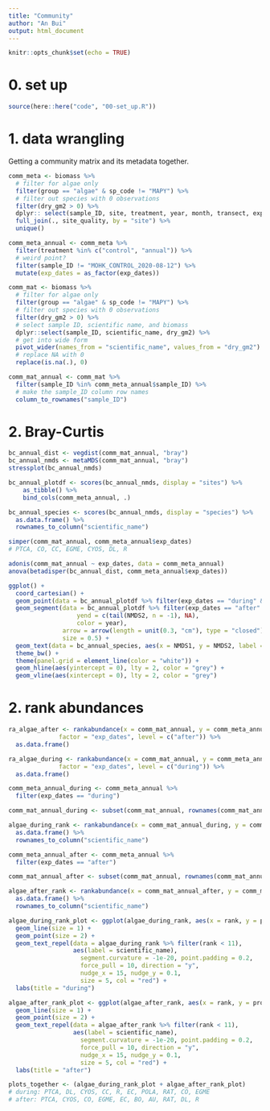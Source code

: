 ```yaml
---
title: "Community"
author: "An Bui"
output: html_document
---
```


```r
knitr::opts_chunk$set(echo = TRUE)
```

# 0. set up
```r
source(here::here("code", "00-set_up.R"))
```

# 1. data wrangling

Getting a community matrix and its metadata together.

```r
comm_meta <- biomass %>% 
  # filter for algae only
  filter(group == "algae" & sp_code != "MAPY") %>% 
  # filter out species with 0 observations
  filter(dry_gm2 > 0) %>% 
  dplyr:: select(sample_ID, site, treatment, year, month, transect, exp_dates) %>% 
  full_join(., site_quality, by = "site") %>% 
  unique()

comm_meta_annual <- comm_meta %>% 
  filter(treatment %in% c("control", "annual")) %>% 
  # weird point?
  filter(sample_ID != "MOHK_CONTROL_2020-08-12") %>% 
  mutate(exp_dates = as_factor(exp_dates))

comm_mat <- biomass %>% 
  # filter for algae only
  filter(group == "algae" & sp_code != "MAPY") %>% 
  # filter out species with 0 observations
  filter(dry_gm2 > 0) %>% 
  # select sample ID, scientific name, and biomass
  dplyr::select(sample_ID, scientific_name, dry_gm2) %>% 
  # get into wide form
  pivot_wider(names_from = "scientific_name", values_from = "dry_gm2") %>% 
  # replace NA with 0
  replace(is.na(.), 0)

comm_mat_annual <- comm_mat %>% 
  filter(sample_ID %in% comm_meta_annual$sample_ID) %>% 
  # make the sample_ID column row names
  column_to_rownames("sample_ID") 

```

# 2. Bray-Curtis
```r
bc_annual_dist <- vegdist(comm_mat_annual, "bray")
bc_annual_nmds <- metaMDS(comm_mat_annual, "bray")
stressplot(bc_annual_nmds)

bc_annual_plotdf <- scores(bc_annual_nmds, display = "sites") %>%
    as_tibble() %>% 
    bind_cols(comm_meta_annual, .)

bc_annual_species <- scores(bc_annual_nmds, display = "species") %>% 
  as.data.frame() %>% 
  rownames_to_column("scientific_name")

simper(comm_mat_annual, comm_meta_annual$exp_dates)
# PTCA, CO, CC, EGME, CYOS, DL, R

adonis(comm_mat_annual ~ exp_dates, data = comm_meta_annual)
anova(betadisper(bc_annual_dist, comm_meta_annual$exp_dates))

ggplot() +
  coord_cartesian() +
  geom_point(data = bc_annual_plotdf %>% filter(exp_dates == "during" & site == "aque"), aes(x = NMDS1, y = NMDS2), color = "grey") +
  geom_segment(data = bc_annual_plotdf %>% filter(exp_dates == "after" & site == "aque"), aes(x = NMDS1, y = NMDS2, xend = c(tail(NMDS1, n = -1), NA), 
                   yend = c(tail(NMDS2, n = -1), NA),
                   color = year),
               arrow = arrow(length = unit(0.3, "cm"), type = "closed"),
               size = 0.5) +
  geom_text(data = bc_annual_species, aes(x = NMDS1, y = NMDS2, label = scientific_name), col = "orange") +
  theme_bw() +
  theme(panel.grid = element_line(color = "white")) +
  geom_hline(aes(yintercept = 0), lty = 2, color = "grey") +
  geom_vline(aes(xintercept = 0), lty = 2, color = "grey")
```

# 2. rank abundances

```r
ra_algae_after <- rankabundance(x = comm_mat_annual, y = comm_meta_annual,
              factor = "exp_dates", level = c("after")) %>% 
  as.data.frame()

ra_algae_during <- rankabundance(x = comm_mat_annual, y = comm_meta_annual,
              factor = "exp_dates", level = c("during")) %>% 
  as.data.frame()

comm_meta_annual_during <- comm_meta_annual %>% 
  filter(exp_dates == "during")

comm_mat_annual_during <- subset(comm_mat_annual, rownames(comm_mat_annual) %in% (comm_meta_annual_during$sample_ID))

algae_during_rank <- rankabundance(x = comm_mat_annual_during, y = comm_meta_annual_during, factor = "exp_dates") %>% 
  as.data.frame() %>% 
  rownames_to_column("scientific_name")

comm_meta_annual_after <- comm_meta_annual %>% 
  filter(exp_dates == "after")

comm_mat_annual_after <- subset(comm_mat_annual, rownames(comm_mat_annual) %in% (comm_meta_annual_after$sample_ID)) 

algae_after_rank <- rankabundance(x = comm_mat_annual_after, y = comm_meta_annual_after, factor = "exp_dates") %>% 
  as.data.frame() %>% 
  rownames_to_column("scientific_name")

algae_during_rank_plot <- ggplot(algae_during_rank, aes(x = rank, y = proportion)) +
  geom_line(size = 1) +
  geom_point(size = 2) +
  geom_text_repel(data = algae_during_rank %>% filter(rank < 11),
                  aes(label = scientific_name),
                    segment.curvature = -1e-20, point.padding = 0.2, 
                    force_pull = 10, direction = "y", 
                    nudge_x = 15, nudge_y = 0.1,
                    size = 5, col = "red") +
  labs(title = "during")

algae_after_rank_plot <- ggplot(algae_after_rank, aes(x = rank, y = proportion)) +
  geom_line(size = 1) +
  geom_point(size = 2) +
  geom_text_repel(data = algae_after_rank %>% filter(rank < 11),
                  aes(label = scientific_name), 
                    segment.curvature = -1e-20, point.padding = 0.2, 
                    force_pull = 10, direction = "y", 
                    nudge_x = 15, nudge_y = 0.1,
                    size = 5, col = "red") +
  labs(title = "after")

plots_together <- (algae_during_rank_plot + algae_after_rank_plot)
# during: PTCA, DL, CYOS, CC, R, EC, POLA, RAT, CO, EGME
# after: PTCA, CYOS, CO, EGME, EC, BO, AU, RAT, DL, R
```

